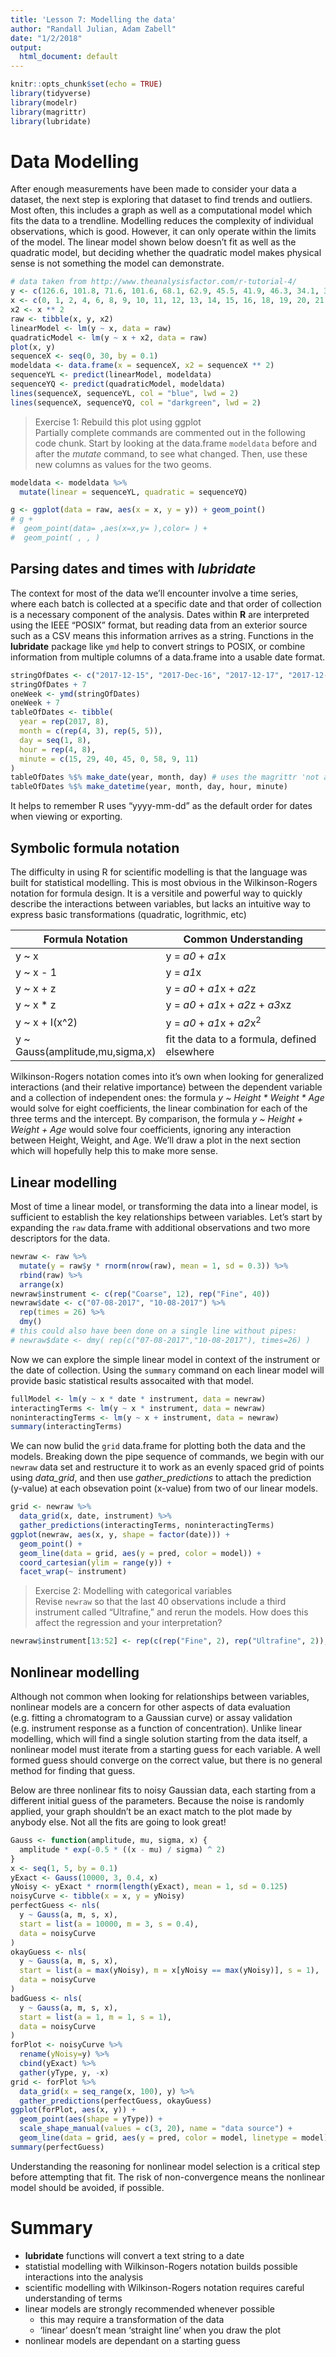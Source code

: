 ```yaml
---
title: 'Lesson 7: Modelling the data'
author: "Randall Julian, Adam Zabell"
date: "1/2/2018"
output:
  html_document: default
---
```


```r
knitr::opts_chunk$set(echo = TRUE)
library(tidyverse)
library(modelr)
library(magrittr)
library(lubridate)
```

# Data Modelling

After enough measurements have been made to consider your data a dataset, the next step is exploring that dataset to find trends and outliers. Most often, this includes a graph as well as a computational model which fits the data to a trendline. Modelling reduces the complexity of individual observations, which is good. However, it can only operate within the limits of the model. The linear model shown below doesn't fit as well as the quadratic model, but deciding whether the quadratic model makes physical sense is not something the model can demonstrate.
```r
# data taken from http://www.theanalysisfactor.com/r-tutorial-4/
y <- c(126.6, 101.8, 71.6, 101.6, 68.1, 62.9, 45.5, 41.9, 46.3, 34.1, 38.2, 41.7, 24.7, 41.5, 36.6, 19.6, 22.8, 29.6, 23.5, 15.3, 13.4, 26.8, 9.8, 18.8, 25.9, 19.3)
x <- c(0, 1, 2, 4, 6, 8, 9, 10, 11, 12, 13, 14, 15, 16, 18, 19, 20, 21, 22, 24, 25, 26, 27, 28, 29, 30)
x2 <- x ** 2
raw <- tibble(x, y, x2)
linearModel <- lm(y ~ x, data = raw)
quadraticModel <- lm(y ~ x + x2, data = raw)
plot(x, y)
sequenceX <- seq(0, 30, by = 0.1)
modeldata <- data.frame(x = sequenceX, x2 = sequenceX ** 2)
sequenceYL <- predict(linearModel, modeldata)
sequenceYQ <- predict(quadraticModel, modeldata)
lines(sequenceX, sequenceYL, col = "blue", lwd = 2)
lines(sequenceX, sequenceYQ, col = "darkgreen", lwd = 2)
```

> Exercise 1: Rebuild this plot using ggplot  
Partially complete commands are commented out in the following code chunk. Start by looking at the data.frame `modeldata` before and after the *mutate* command, to see what changed. Then, use these new columns as values for the two geoms.

```r
modeldata <- modeldata %>%
  mutate(linear = sequenceYL, quadratic = sequenceYQ)

g <- ggplot(data = raw, aes(x = x, y = y)) + geom_point()
# g +
#  geom_point(data= ,aes(x=x,y= ),color= ) +
#  geom_point( , , )
```

## Parsing dates and times with *lubridate*
The context for most of the data we'll encounter involve a time series, where each batch is collected at a specific date and that order of collection is a necessary component of the analysis. Dates within **R** are interpreted using the IEEE "POSIX" format, but reading data from an exterior source such as a CSV means this information arrives as a string. Functions in the **lubridate** package like `ymd` help to convert strings to POSIX, or combine information from multiple columns of a data.frame into a usable date format. 
```r
stringOfDates <- c("2017-12-15", "2017-Dec-16", "2017-12-17", "2017-12-18", "2017-12-19", "2017-12-20", "2017-12-21")
stringOfDates + 7
oneWeek <- ymd(stringOfDates)
oneWeek + 7
tableOfDates <- tibble(
  year = rep(2017, 8),
  month = c(rep(4, 3), rep(5, 5)),
  day = seq(1, 8),
  hour = rep(4, 8),
  minute = c(15, 29, 40, 45, 0, 58, 9, 11)
)
tableOfDates %$% make_date(year, month, day) # uses the magrittr 'not a pipe' operator
tableOfDates %$% make_datetime(year, month, day, hour, minute)
```
It helps to remember R uses "yyyy-mm-dd" as the default order for dates when viewing or exporting.

## Symbolic formula notation
The difficulty in using R for scientific modelling is that the language was built for statistical modelling. This is most obvious in the Wilkinson-Rogers notation for formula design. It is a versitile and powerful way to quickly describe the interactions between variables, but lacks an intuitive way to express basic transformations (quadratic, logrithmic, etc)

Formula Notation  | Common Understanding
---------------- | --------------------
y ~ x | y = *a0* + *a1*x
y ~ x - 1 | y = *a1*x
y ~ x + z | y = *a0* + *a1*x + *a2*z
y ~ x * z | y = *a0* + *a1*x + *a2*z + *a3*xz
y ~ x + I(x^2) | y = *a0* + *a1*x + *a2*x^2^
y ~ Gauss(amplitude,mu,sigma,x) | fit the data to a formula, defined elsewhere

Wilkinson-Rogers notation comes into it's own when looking for generalized interactions (and their relative importance) between the dependent variable and a collection of independent ones: the formula _y ~ Height * Weight * Age_ would solve for eight coefficients, the linear combination for each of the three terms and the intercept. By comparison, the formula _y ~ Height + Weight + Age_ would solve four coefficients, ignoring any interaction between Height, Weight, and Age. We'll draw a plot in the next section which will hopefully help this to make more sense.

## Linear modelling 
Most of time a linear model, or transforming the data into a linear model, is sufficient to establish the key relationships between variables. Let's start by expanding the `raw` data.frame with additional observations and two more descriptors for the data.
```r
newraw <- raw %>%
  mutate(y = raw$y * rnorm(nrow(raw), mean = 1, sd = 0.3)) %>%
  rbind(raw) %>%
  arrange(x)
newraw$instrument <- c(rep("Coarse", 12), rep("Fine", 40))
newraw$date <- c("07-08-2017", "10-08-2017") %>%
  rep(times = 26) %>%
  dmy() 
# this could also have been done on a single line without pipes: 
# newraw$date <- dmy( rep(c("07-08-2017","10-08-2017"), times=26) )
```

Now we can explore the simple linear model in context of the instrument or the date of collection. Using the `summary` command on each linear model will provide basic statistical results assocaited with that model.  
```r
fullModel <- lm(y ~ x * date * instrument, data = newraw)
interactingTerms <- lm(y ~ x * instrument, data = newraw)
noninteractingTerms <- lm(y ~ x + instrument, data = newraw)
summary(interactingTerms)
```

We can now bulid the `grid` data.frame for plotting both the data and the models. Breaking down the pipe sequence of commands, we begin with our `newraw` data set and restructure it to work as an evenly spaced grid of points using *data_grid*, and then use *gather_predictions* to attach the prediction (y-value) at each obsevation point (x-value) from two of our linear models.
```r
grid <- newraw %>%
  data_grid(x, date, instrument) %>%
  gather_predictions(interactingTerms, noninteractingTerms)
ggplot(newraw, aes(x, y, shape = factor(date))) +
  geom_point() +
  geom_line(data = grid, aes(y = pred, color = model)) +
  coord_cartesian(ylim = range(y)) +
  facet_wrap(~ instrument)
```

> Exercise 2: Modelling with categorical variables  
> Revise `newraw` so that the last 40 observations include a third instrument called "Ultrafine," and rerun the models. How does this affect the regression and your interpretation?

```r
newraw$instrument[13:52] <- rep(c(rep("Fine", 2), rep("Ultrafine", 2)), 10)
```

## Nonlinear modelling
Although not common when looking for relationships between variables, nonlinear models are a concern for other aspects of data evaluation (e.g. fitting a chromatogram to a Gaussian curve) or assay validation (e.g. instrument response as a function of concentration). Unlike linear modelling, which will find a single solution starting from the data itself, a nonlinear model must iterate from a starting guess for each variable. A well formed guess should converge on the correct value, but there is no general method for finding that guess.

Below are three nonlinear fits to noisy Gaussian data, each starting from a different initial guess of the parameters. Because the noise is randomly applied, your graph shouldn't be an exact match to the plot made by anybody else. Not all the fits are going to look great!  
```r
Gauss <- function(amplitude, mu, sigma, x) {
  amplitude * exp(-0.5 * ((x - mu) / sigma) ^ 2)
}
x <- seq(1, 5, by = 0.1)
yExact <- Gauss(10000, 3, 0.4, x)
yNoisy <- yExact * rnorm(length(yExact), mean = 1, sd = 0.125)
noisyCurve <- tibble(x = x, y = yNoisy)
perfectGuess <- nls(
  y ~ Gauss(a, m, s, x),
  start = list(a = 10000, m = 3, s = 0.4),
  data = noisyCurve
)
okayGuess <- nls(
  y ~ Gauss(a, m, s, x),
  start = list(a = max(yNoisy), m = x[yNoisy == max(yNoisy)], s = 1),
  data = noisyCurve
)
badGuess <- nls(
  y ~ Gauss(a, m, s, x),
  start = list(a = 1, m = 1, s = 1),
  data = noisyCurve
)
forPlot <- noisyCurve %>% 
  rename(yNoisy=y) %>% 
  cbind(yExact) %>% 
  gather(yType, y, -x)
grid <- forPlot %>%
  data_grid(x = seq_range(x, 100), y) %>%
  gather_predictions(perfectGuess, okayGuess)
ggplot(forPlot, aes(x, y)) +
  geom_point(aes(shape = yType)) +
  scale_shape_manual(values = c(3, 20), name = "data source") +
  geom_line(data = grid, aes(y = pred, color = model, linetype = model), size = 1)
summary(perfectGuess)
```

Understanding the reasoning for nonlinear model selection is a critical step before attempting that fit. The risk of non-convergence means the nonlinear model should be avoided, if possible.

# Summary
* **lubridate** functions will convert a text string to a date
* statistial modelling with Wilkinson-Rogers notation builds possible interactions into the analysis
* scientific modelling with Wilkinson-Rogers notation requires careful understanding of terms
* linear models are strongly recommended whenever possible
    + this may require a transformation of the data
    + 'linear' doesn't mean 'straight line' when you draw the plot
* nonlinear models are dependant on a starting guess

